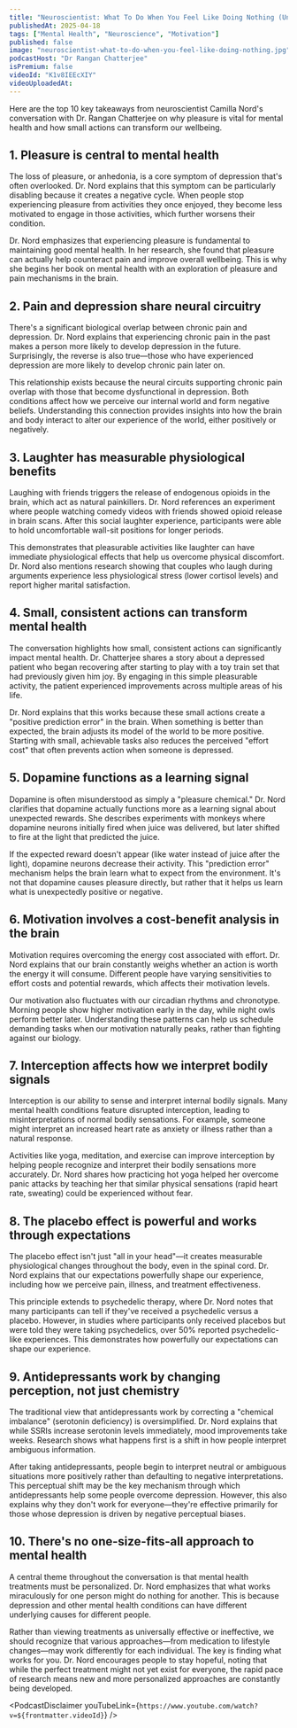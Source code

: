 ```yaml
---
title: "Neuroscientist: What To Do When You Feel Like Doing Nothing (Unmotivated, Burnt Out, Unhappy)"
publishedAt: 2025-04-18
tags: ["Mental Health", "Neuroscience", "Motivation"]
published: false
image: "neuroscientist-what-to-do-when-you-feel-like-doing-nothing.jpg"
podcastHost: "Dr Rangan Chatterjee"
isPremium: false
videoId: "K1v8IEEcXIY"
videoUploadedAt: 
---
```



<PodcastSummaryPageLayout frontmatter={frontmatter}>
Here are the top 10 key takeaways from neuroscientist Camilla Nord's conversation with Dr. Rangan Chatterjee on why pleasure is vital for mental health and how small actions can transform our wellbeing.

## 1. Pleasure is central to mental health
The loss of pleasure, or anhedonia, is a core symptom of depression that's often overlooked. Dr. Nord explains that this symptom can be particularly disabling because it creates a negative cycle. When people stop experiencing pleasure from activities they once enjoyed, they become less motivated to engage in those activities, which further worsens their condition.

Dr. Nord emphasizes that experiencing pleasure is fundamental to maintaining good mental health. In her research, she found that pleasure can actually help counteract pain and improve overall wellbeing. This is why she begins her book on mental health with an exploration of pleasure and pain mechanisms in the brain.

## 2. Pain and depression share neural circuitry
There's a significant biological overlap between chronic pain and depression. Dr. Nord explains that experiencing chronic pain in the past makes a person more likely to develop depression in the future. Surprisingly, the reverse is also true—those who have experienced depression are more likely to develop chronic pain later on.

This relationship exists because the neural circuits supporting chronic pain overlap with those that become dysfunctional in depression. Both conditions affect how we perceive our internal world and form negative beliefs. Understanding this connection provides insights into how the brain and body interact to alter our experience of the world, either positively or negatively.

## 3. Laughter has measurable physiological benefits
Laughing with friends triggers the release of endogenous opioids in the brain, which act as natural painkillers. Dr. Nord references an experiment where people watching comedy videos with friends showed opioid release in brain scans. After this social laughter experience, participants were able to hold uncomfortable wall-sit positions for longer periods.

This demonstrates that pleasurable activities like laughter can have immediate physiological effects that help us overcome physical discomfort. Dr. Nord also mentions research showing that couples who laugh during arguments experience less physiological stress (lower cortisol levels) and report higher marital satisfaction.

## 4. Small, consistent actions can transform mental health
The conversation highlights how small, consistent actions can significantly impact mental health. Dr. Chatterjee shares a story about a depressed patient who began recovering after starting to play with a toy train set that had previously given him joy. By engaging in this simple pleasurable activity, the patient experienced improvements across multiple areas of his life.

Dr. Nord explains that this works because these small actions create a "positive prediction error" in the brain. When something is better than expected, the brain adjusts its model of the world to be more positive. Starting with small, achievable tasks also reduces the perceived "effort cost" that often prevents action when someone is depressed.

## 5. Dopamine functions as a learning signal
Dopamine is often misunderstood as simply a "pleasure chemical." Dr. Nord clarifies that dopamine actually functions more as a learning signal about unexpected rewards. She describes experiments with monkeys where dopamine neurons initially fired when juice was delivered, but later shifted to fire at the light that predicted the juice.

If the expected reward doesn't appear (like water instead of juice after the light), dopamine neurons decrease their activity. This "prediction error" mechanism helps the brain learn what to expect from the environment. It's not that dopamine causes pleasure directly, but rather that it helps us learn what is unexpectedly positive or negative.

## 6. Motivation involves a cost-benefit analysis in the brain
Motivation requires overcoming the energy cost associated with effort. Dr. Nord explains that our brain constantly weighs whether an action is worth the energy it will consume. Different people have varying sensitivities to effort costs and potential rewards, which affects their motivation levels.

Our motivation also fluctuates with our circadian rhythms and chronotype. Morning people show higher motivation early in the day, while night owls perform better later. Understanding these patterns can help us schedule demanding tasks when our motivation naturally peaks, rather than fighting against our biology.

## 7. Interception affects how we interpret bodily signals
Interception is our ability to sense and interpret internal bodily signals. Many mental health conditions feature disrupted interception, leading to misinterpretations of normal bodily sensations. For example, someone might interpret an increased heart rate as anxiety or illness rather than a natural response.

Activities like yoga, meditation, and exercise can improve interception by helping people recognize and interpret their bodily sensations more accurately. Dr. Nord shares how practicing hot yoga helped her overcome panic attacks by teaching her that similar physical sensations (rapid heart rate, sweating) could be experienced without fear.

## 8. The placebo effect is powerful and works through expectations
The placebo effect isn't just "all in your head"—it creates measurable physiological changes throughout the body, even in the spinal cord. Dr. Nord explains that our expectations powerfully shape our experience, including how we perceive pain, illness, and treatment effectiveness.

This principle extends to psychedelic therapy, where Dr. Nord notes that many participants can tell if they've received a psychedelic versus a placebo. However, in studies where participants only received placebos but were told they were taking psychedelics, over 50% reported psychedelic-like experiences. This demonstrates how powerfully our expectations can shape our experience.

## 9. Antidepressants work by changing perception, not just chemistry
The traditional view that antidepressants work by correcting a "chemical imbalance" (serotonin deficiency) is oversimplified. Dr. Nord explains that while SSRIs increase serotonin levels immediately, mood improvements take weeks. Research shows what happens first is a shift in how people interpret ambiguous information.

After taking antidepressants, people begin to interpret neutral or ambiguous situations more positively rather than defaulting to negative interpretations. This perceptual shift may be the key mechanism through which antidepressants help some people overcome depression. However, this also explains why they don't work for everyone—they're effective primarily for those whose depression is driven by negative perceptual biases.

## 10. There's no one-size-fits-all approach to mental health
A central theme throughout the conversation is that mental health treatments must be personalized. Dr. Nord emphasizes that what works miraculously for one person might do nothing for another. This is because depression and other mental health conditions can have different underlying causes for different people.

Rather than viewing treatments as universally effective or ineffective, we should recognize that various approaches—from medication to lifestyle changes—may work differently for each individual. The key is finding what works for you. Dr. Nord encourages people to stay hopeful, noting that while the perfect treatment might not yet exist for everyone, the rapid pace of research means new and more personalized approaches are constantly being developed.

<PodcastDisclaimer youTubeLink={`https://www.youtube.com/watch?v=${frontmatter.videoId}`} />

</PodcastSummaryPageLayout>
